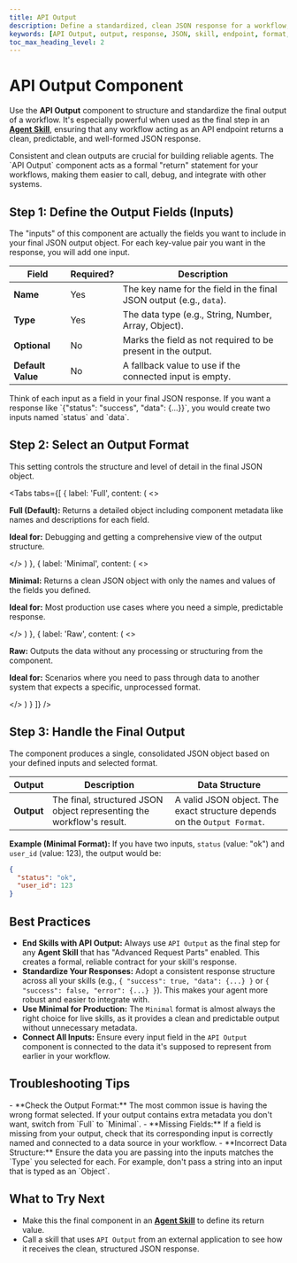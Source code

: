 ```yaml
---
title: API Output
description: Define a standardized, clean JSON response for a workflow, especially for skills acting as API endpoints.
keywords: [API Output, output, response, JSON, skill, endpoint, format, result]
toc_max_heading_level: 2
---
```


# API Output Component

Use the **API Output** component to structure and standardize the final output of a workflow. It's especially powerful when used as the final step in an **[Agent Skill](/docs/agent-studio/components/base/agent-skill)**, ensuring that any workflow acting as an API endpoint returns a clean, predictable, and well-formed JSON response.

<InfoCallout title="Why this matters">
Consistent and clean outputs are crucial for building reliable agents. The `API Output` component acts as a formal "return" statement for your workflows, making them easier to call, debug, and integrate with other systems.
</InfoCallout>

<Arcade src="https://demo.arcade.software/BDTiFUzkoQo0nVtWLfI1?embed&embed_mobile=tab&embed_desktop=inline&show_copy_link=true" title="API Output | SmythOS"/>

<Spacer size="md" />

## Step 1: Define the Output Fields (Inputs)

The "inputs" of this component are actually the fields you want to include in your final JSON output object. For each key-value pair you want in the response, you will add one input.

| Field           | Required?                   | Description                                                       |
|-----------------|-----------------------------|-------------------------------------------------------------------|
| **Name** | <Badge type="required">Yes</Badge> | The key name for the field in the final JSON output (e.g., `data`). |
| **Type** | <Badge type="required">Yes</Badge> | The data type (e.g., String, Number, Array, Object).              |
| **Optional** | <Badge type="optional">No</Badge>  | Marks the field as not required to be present in the output.      |
| **Default Value** | <Badge type="optional">No</Badge>  | A fallback value to use if the connected input is empty.          |

<TipCallout title="Structuring a Response">
Think of each input as a field in your final JSON response. If you want a response like `{"status": "success", "data": {...}}`, you would create two inputs named `status` and `data`.
</TipCallout>


<Spacer size="md" />

## Step 2: Select an Output Format

This setting controls the structure and level of detail in the final JSON object.

<Tabs
  tabs={[
    {
      label: 'Full',
      content: (
        <>
          <p><strong>Full (Default):</strong> Returns a detailed object including component metadata like names and descriptions for each field.</p>
          <p><strong>Ideal for:</strong> Debugging and getting a comprehensive view of the output structure.</p>
        </>
      )
    },
    {
      label: 'Minimal',
      content: (
        <>
          <p><strong>Minimal:</strong> Returns a clean JSON object with only the names and values of the fields you defined.</p>
          <p><strong>Ideal for:</strong> Most production use cases where you need a simple, predictable response.</p>
        </>
      )
    },
    {
      label: 'Raw',
      content: (
        <>
          <p><strong>Raw:</strong> Outputs the data without any processing or structuring from the component.</p>
          <p><strong>Ideal for:</strong> Scenarios where you need to pass through data to another system that expects a specific, unprocessed format.</p>
        </>
      )
    }
  ]}
/>

<Spacer size="md" />

## Step 3: Handle the Final Output

The component produces a single, consolidated JSON object based on your defined inputs and selected format.

| Output   | Description                                           | Data Structure                                                 |
|----------|-------------------------------------------------------|----------------------------------------------------------------|
| **Output** | The final, structured JSON object representing the workflow's result. | A valid JSON object. The exact structure depends on the `Output Format`. |

**Example (Minimal Format):**
If you have two inputs, `status` (value: "ok") and `user_id` (value: 123), the output would be:
```json
{
  "status": "ok",
  "user_id": 123
}
```

<Spacer size="md" />

## Best Practices

- **End Skills with API Output:** Always use `API Output` as the final step for any **Agent Skill** that has "Advanced Request Parts" enabled. This creates a formal, reliable contract for your skill's response.
- **Standardize Your Responses:** Adopt a consistent response structure across all your skills (e.g., `{ "success": true, "data": {...} }` or `{ "success": false, "error": {...} }`). This makes your agent more robust and easier to integrate with.
- **Use Minimal for Production:** The `Minimal` format is almost always the right choice for live skills, as it provides a clean and predictable output without unnecessary metadata.
- **Connect All Inputs:** Ensure every input field in the `API Output` component is connected to the data it's supposed to represent from earlier in your workflow.

<Spacer size="md" />

## Troubleshooting Tips

<InfoCallout title="If your output is incorrect...">
- **Check the Output Format:** The most common issue is having the wrong format selected. If your output contains extra metadata you don't want, switch from `Full` to `Minimal`.
- **Missing Fields:** If a field is missing from your output, check that its corresponding input is correctly named and connected to a data source in your workflow.
- **Incorrect Data Structure:** Ensure the data you are passing into the inputs matches the `Type` you selected for each. For example, don't pass a string into an input that is typed as an `Object`.
</InfoCallout>

<Spacer size="md" />

## What to Try Next

- Make this the final component in an **[Agent Skill](/docs/agent-studio/components/base/agent-skill)** to define its return value.
- Call a skill that uses `API Output` from an external application to see how it receives the clean, structured JSON response.
